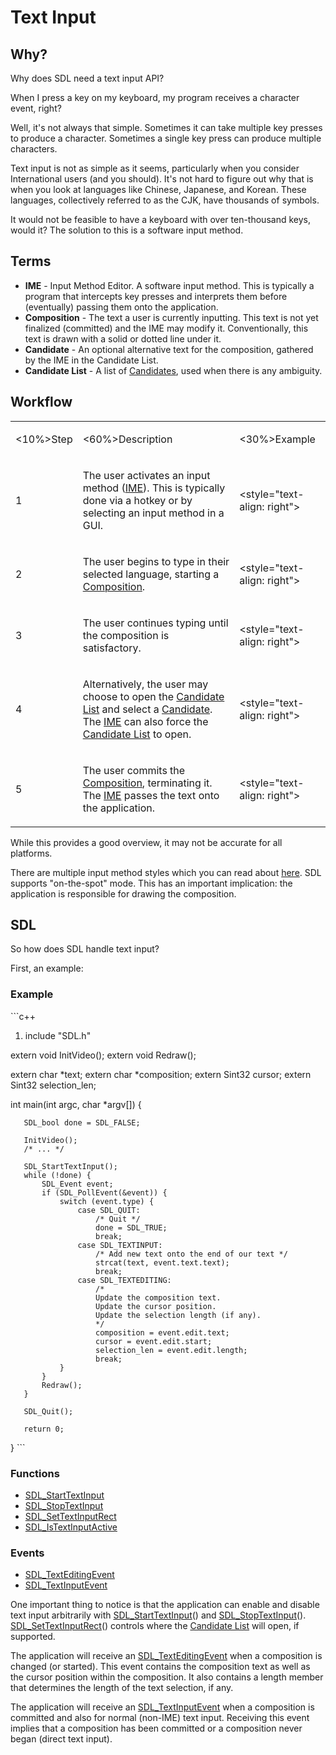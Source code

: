 = Text Input =

== Why? ==
Why does SDL need a text input API?

When I press a key on my keyboard, my program receives a character event, right?

Well, it's not always that simple. Sometimes it can take multiple key presses to produce a character. Sometimes a single key press can produce multiple characters.

Text input is not as simple as it seems, particularly when you consider International users (and you should). It's not hard to figure out why that is when you look at languages like Chinese, Japanese, and Korean. These languages, collectively referred to as the CJK, have thousands of symbols.

It would not be feasible to have a keyboard with over ten-thousand keys, would it? The solution to this is a software input method.

== Terms ==
* <span id="IME"></span>'''IME''' - Input Method Editor. A software input method. This is typically a program that intercepts key presses and interprets them before (eventually) passing them onto the application.
* <span id="Composition"></span>'''Composition''' - The text a user is currently inputting. This text is not yet finalized (committed) and the IME may modify it. Conventionally, this text is drawn with a solid or dotted line under it.
* <span id="Candidate"></span>'''Candidate''' - An optional alternative text for the composition, gathered by the IME in the Candidate List.
* <span id="CandidateList"></span>'''Candidate List''' - A list of [[#Candidate|Candidate]]s, used when there is any ambiguity.

== Workflow ==
{|
|<10%>Step 
|<60%>Description 
|<30%>Example 
|-
|1 
|The user activates an input method ([[#IME|IME]]). This is typically done via a hotkey or by selecting an input method in a GUI. 
|<style="text-align: right">[[attachment:TextInput1.png|{{attachment:TextInput1.png|TextInput1|width="150"}}]] 
|-
|2 
|The user begins to type in their selected language, starting a [[#Composition|Composition]]. 
|<style="text-align: right">[[attachment:TextInput2.png|{{attachment:TextInput2.png|TextInput2|width="150"}}]] 
|-
|3 
|The user continues typing until the composition is satisfactory. 
|<style="text-align: right">[[attachment:TextInput3.png|{{attachment:TextInput3.png|TextInput3|width="150"}}]] 
|-
|4 
|Alternatively, the user may choose to open the [[#CandidateList|Candidate List]] and select a [[#Candidate|Candidate]]. The [[#IME|IME]] can also force the [[#CandidateList|Candidate List]] to open. 
|<style="text-align: right">[[attachment:TextInput4.png|{{attachment:TextInput4.png|TextInput4|width="150"}}]] 
|-
|5 
|The user commits the [[#Composition|Composition]], terminating it. The [[#IME|IME]] passes the text onto the application. 
|<style="text-align: right">[[attachment:TextInput5.png|{{attachment:TextInput5.png|TextInput5|width="150"}}]] 
|}


While this provides a good overview, it may not be accurate for all platforms.

There are multiple input method styles which you can read about [http://www.mozilla.org/projects/intl/input-method-spec.html here]. SDL supports "on-the-spot" mode. This has an important implication: the application is responsible for drawing the composition.

== SDL ==
So how does SDL handle text input?

First, an example:

=== Example ===
```c++
#include "SDL.h"

extern void InitVideo();
extern void Redraw();

extern char *text;
extern char *composition;
extern Sint32 cursor;
extern Sint32 selection_len;

int main(int argc, char *argv[])
{
    SDL_bool done = SDL_FALSE;

    InitVideo();
    /* ... */

    SDL_StartTextInput();
    while (!done) {
        SDL_Event event;
        if (SDL_PollEvent(&event)) {
            switch (event.type) {
                case SDL_QUIT:
                    /* Quit */
                    done = SDL_TRUE;
                    break;
                case SDL_TEXTINPUT:
                    /* Add new text onto the end of our text */
                    strcat(text, event.text.text);
                    break;
                case SDL_TEXTEDITING:
                    /*
                    Update the composition text.
                    Update the cursor position.
                    Update the selection length (if any).
                    */
                    composition = event.edit.text;
                    cursor = event.edit.start;
                    selection_len = event.edit.length;
                    break;
            }
        }
        Redraw();
    }

    SDL_Quit();

    return 0;
}
```
=== Functions ===
* [[SDL_StartTextInput]]
* [[SDL_StopTextInput]]
* [[SDL_SetTextInputRect]]
* [[SDL_IsTextInputActive]]

=== Events ===
* [[SDL_TextEditingEvent]]
* [[SDL_TextInputEvent]]

One important thing to notice is that the application can enable and disable text input arbitrarily with [[SDL_StartTextInput]]() and [[SDL_StopTextInput]](). [[SDL_SetTextInputRect]]() controls where the [[#CandidateList|Candidate List]] will open, if supported.

The application will receive an [[SDL_TextEditingEvent]] when a composition is changed (or started). This event contains the composition text as well as the cursor position within the composition. It also contains a length member that determines the length of the text selection, if any.

The application will receive an [[SDL_TextInputEvent]] when a composition is committed and also for normal (non-IME) text input. Receiving this event implies that a composition has been committed or a composition never began (direct text input).

